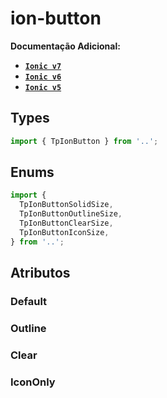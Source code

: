 
<Meta of={buttonSolidStories} />

# ion-button

**Documentação Adicional:**

- **[`Ionic v7`](https://ionicframework.com/docs/api/button)**
- **[`Ionic v6`](https://ionicframework.com/docs/v6/api/button)**
- **[`Ionic v5`](https://ionicframework.com/docs/v5/api/button)**

## Types

```ts
import { TpIonButton } from '..';
```

## Enums

```ts
import {
  TpIonButtonSolidSize,
  TpIonButtonOutlineSize,
  TpIonButtonClearSize,
  TpIonButtonIconSize,
} from '..';
```

## Atributos

### Default

<Canvas of={buttonSolidStories.Default} />

<Controls of={buttonSolidStories.Default} />

### Outline

<Canvas of={buttonOutlineStories.Outline} />

<Controls of={buttonOutlineStories.Outline} />

### Clear

<Canvas of={buttonClearStories.Clear} />

<Controls of={buttonClearStories.Clear} />

### IconOnly

<Canvas of={buttonIconStories.IconOnly} />

<Controls of={buttonIconStories.IconOnly} />
